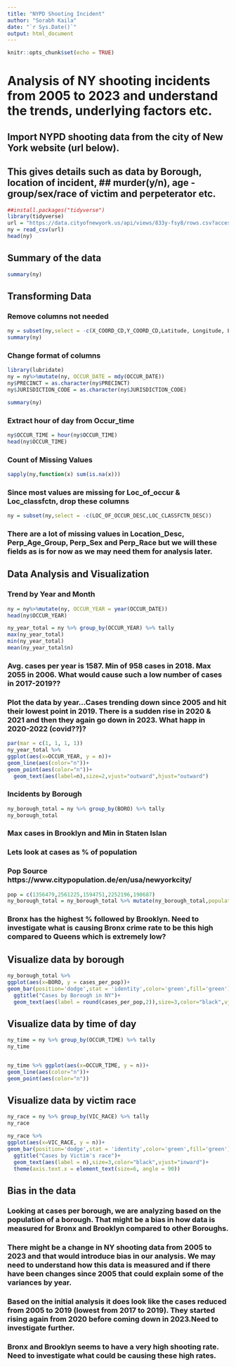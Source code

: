 ---
title: "NYPD Shooting Incident"
author: "Sorabh Kaila"
date: "`r Sys.Date()`"
output: html_document
---

```{r setup, include=FALSE}
knitr::opts_chunk$set(echo = TRUE)
```

# Analysis of NY shooting incidents from 2005 to 2023 and understand the trends, underlying factors etc.

## Import NYPD shooting data from the city of New York website (url below). 
## This gives details such as data by Borough, location of incident, ## murder(y/n), age - group/sex/race of victim and perpeterator etc.
```{r}
##install.packages("tidyverse")
library(tidyverse)
url = "https://data.cityofnewyork.us/api/views/833y-fsy8/rows.csv?accessType=DOWNLOAD"
ny = read_csv(url)
head(ny)
```

## Summary of the data
```{r}
summary(ny)
```

## Transforming Data

### Remove columns not needed
```{r}
ny = subset(ny,select = -c(X_COORD_CD,Y_COORD_CD,Latitude, Longitude, Lon_Lat))
summary(ny)
```

### Change format of columns
```{r}
library(lubridate)
ny = ny%>%mutate(ny, OCCUR_DATE = mdy(OCCUR_DATE))
ny$PRECINCT = as.character(ny$PRECINCT)
ny$JURISDICTION_CODE = as.character(ny$JURISDICTION_CODE)

summary(ny)
```

### Extract hour of day from Occur_time
```{r}
ny$OCCUR_TIME = hour(ny$OCCUR_TIME)
head(ny$OCCUR_TIME)
```

### Count of Missing Values
```{r}
sapply(ny,function(x) sum(is.na(x)))
```

### Since most values are missing for Loc_of_occur & Loc_classfctn, drop these columns
```{r}
ny = subset(ny,select = -c(LOC_OF_OCCUR_DESC,LOC_CLASSFCTN_DESC))
```

### There are a lot of missing values in Location_Desc, Perp_Age_Group, Perp_Sex and Perp_Race but we will these fields as is for now as we may need them for analysis later.

## Data Analysis and Visualization
### Trend by Year and Month
```{r}
ny = ny%>%mutate(ny, OCCUR_YEAR = year(OCCUR_DATE))
head(ny$OCCUR_YEAR)

ny_year_total = ny %>% group_by(OCCUR_YEAR) %>% tally
max(ny_year_total)
min(ny_year_total)
mean(ny_year_total$n)
```

### Avg. cases per year is 1587. Min of 958 cases in 2018. Max 2055 in 2006. What would cause such a low number of cases in 2017-2019??

### Plot the data by year...Cases trending down since 2005 and hit their lowest point in 2019. There is a sudden rise in 2020 & 2021 and then they again go down in 2023. What happ in 2020-2022 (covid??)?
```{r}
par(mar = c(1, 1, 1, 1))
ny_year_total %>%
ggplot(aes(x=OCCUR_YEAR, y = n))+
geom_line(aes(color="n"))+
geom_point(aes(color="n"))+
  geom_text(aes(label=n),size=2,vjust="outward",hjust="outward")
```

### Incidents by Borough
```{r}
ny_borough_total = ny %>% group_by(BORO) %>% tally
ny_borough_total
```

### Max cases in Brooklyn and Min in Staten Islan
### Lets look at cases as % of population
### Pop Source https://www.citypopulation.de/en/usa/newyorkcity/
```{r}
pop = c(1356479,2561225,1594751,2252196,190687)
ny_borough_total = ny_borough_total %>% mutate(ny_borough_total,population = pop) %>% mutate(ny_borough_total,cases_per_pop = (n/population)*100)
```

### Bronx has the highest % followed by Brooklyn. Need to investigate what is causing Bronx crime rate to be this high compared to Queens which is extremely low?

## Visualize data by borough
```{r}
ny_borough_total %>%
ggplot(aes(x=BORO, y = cases_per_pop))+
geom_bar(position='dodge',stat = 'identity',color='green',fill='green')+
  ggtitle("Cases by Borough in NY")+
  geom_text(aes(label = round(cases_per_pop,2)),size=3,color="black",vjust="inward")
```

## Visualize data by time of day
```{r}
ny_time = ny %>% group_by(OCCUR_TIME) %>% tally
ny_time


ny_time %>% ggplot(aes(x=OCCUR_TIME, y = n))+
geom_line(aes(color="n"))+
geom_point(aes(color="n"))
```

## Visualize data by victim race
```{r}
ny_race = ny %>% group_by(VIC_RACE) %>% tally
ny_race

ny_race %>%
ggplot(aes(x=VIC_RACE, y = n))+
geom_bar(position='dodge',stat = 'identity',color='green',fill='green')+
  ggtitle("Cases by Victim's race")+
  geom_text(aes(label = n),size=3,color="black",vjust="inward")+
  theme(axis.text.x = element_text(size=6, angle = 90))

```


## Bias in the data
### Looking at cases per borough, we are analyzing based on the population of a borough. That might be a bias in how data is measured for Bronx and Brooklyn compared to other Boroughs.

### There might be a change in NY shooting data from 2005 to 2023 and that would introduce bias in our analysis. We may need to understand how this data is measured and if there have been changes since 2005 that could explain some of the variances by year.

### Based on the initial analysis it does look like the cases reduced from 2005 to 2019 (lowest from 2017 to 2019). They started rising again from 2020 before coming down in 2023.Need to investigate further.

### Bronx and Brooklyn seems to have a very high shooting rate. Need to investigate what could be causing these high rates.
